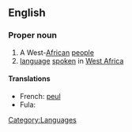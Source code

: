 ==English==
===Proper noun===
# A West-[[African]] [[people]]
# [[language]] [[spoken]] in [[West Africa]]
====Translations====
*French: [[peul]]
*Fula: [[]]
[[Category:Languages]]